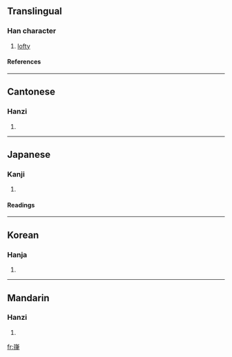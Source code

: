 ==Translingual==
===Han character===
{{Han char|rn=46|rad=山|as=09|sn=12|four=2225<sub>7</sub>|canj=山竹人手 (UHOQ)}}
# [[lofty]]
====References====
{{Han ref|kx=0316.040|dkj=08267|dj=0616.310|hdz=10787.170|uh=5D42|ud=23874|bh=D8E9|bd=55529}}
----
==Cantonese==
===Hanzi===
{{yue-hanzi|jyut=|y=leut6}}
# {{defn|Cantonese}}
----
==Japanese==
===Kanji===
{{ja-kanji|grade=|rs=山09}}
# {{defn|Japanese}} 
====Readings====
{{ja-readings|on=[[りつ]] (ritsu), [[りち]] (richi)|kun=[[けわしい]] (kewashii)}}
----
==Korean==
===Hanja===
{{ko-hanja|hangeul=률|rv=ryul|mr=ryul}}
# {{defn|Korean}}
----
==Mandarin==
===Hanzi===
{{cmn-hanzi|pin=[[lǜ]] ([[lü4]])|wg=lü<sup>4</sup>}}
# {{defn|Mandarin}}

[[fr:嵂]]